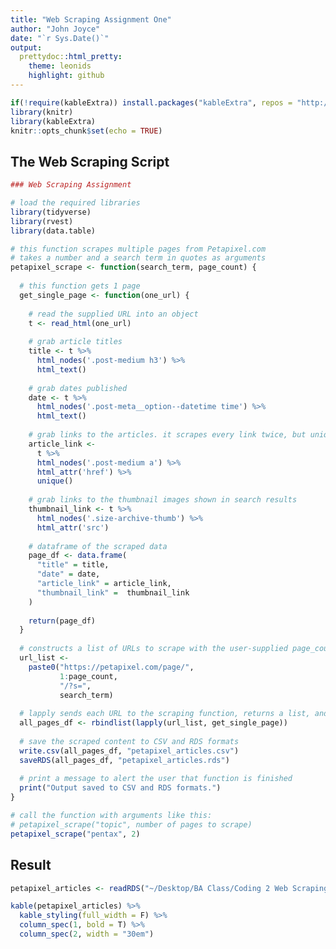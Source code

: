 ```yaml
---
title: "Web Scraping Assignment One"
author: "John Joyce"
date: "`r Sys.Date()`"
output:
  prettydoc::html_pretty:
    theme: leonids
    highlight: github
---
```

```r
if(!require(kableExtra)) install.packages("kableExtra", repos = "http://cran.us.r-project.org")
library(knitr)
library(kableExtra)
knitr::opts_chunk$set(echo = TRUE)

```

## The Web Scraping Script

```r
### Web Scraping Assignment

# load the required libraries
library(tidyverse)
library(rvest)
library(data.table)

# this function scrapes multiple pages from Petapixel.com
# takes a number and a search term in quotes as arguments
petapixel_scrape <- function(search_term, page_count) {
  
  # this function gets 1 page
  get_single_page <- function(one_url) {
   
    # read the supplied URL into an object
    t <- read_html(one_url)
    
    # grab article titles
    title <- t %>%
      html_nodes('.post-medium h3') %>%
      html_text()
    
    # grab dates published
    date <- t %>%
      html_nodes('.post-meta__option--datetime time') %>%
      html_text()
    
    # grab links to the articles. it scrapes every link twice, but unique() removes duplicates
    article_link <-
      t %>%
      html_nodes('.post-medium a') %>%
      html_attr('href') %>% 
      unique()
    
    # grab links to the thumbnail images shown in search results
    thumbnail_link <- t %>%
      html_nodes('.size-archive-thumb') %>%
      html_attr('src')
    
    # dataframe of the scraped data
    page_df <- data.frame(
      "title" = title,
      "date" = date,
      "article_link" = article_link,
      "thumbnail_link" =  thumbnail_link
    )
    
    return(page_df)
  }
  
  # constructs a list of URLs to scrape with the user-supplied page_count and search_term
  url_list <-
    paste0("https://petapixel.com/page/",
           1:page_count,
           "/?s=",
           search_term)
  
  # lapply sends each URL to the scraping function, returns a list, and rbindlist binds it to a dataframe
  all_pages_df <- rbindlist(lapply(url_list, get_single_page))
  
  # save the scraped content to CSV and RDS formats
  write.csv(all_pages_df, "petapixel_articles.csv")
  saveRDS(all_pages_df, "petapixel_articles.rds")
  
  # print a message to alert the user that function is finished
  print("Output saved to CSV and RDS formats.")
}

# call the function with arguments like this:
# petapixel_scrape("topic", number of pages to scrape)
petapixel_scrape("pentax", 2)
```
  
## Result

```r
petapixel_articles <- readRDS("~/Desktop/BA Class/Coding 2 Web Scraping/assignments/assignment_1/petapixel_articles.rds")

kable(petapixel_articles) %>%
  kable_styling(full_width = F) %>%
  column_spec(1, bold = T) %>%
  column_spec(2, width = "30em")
```
